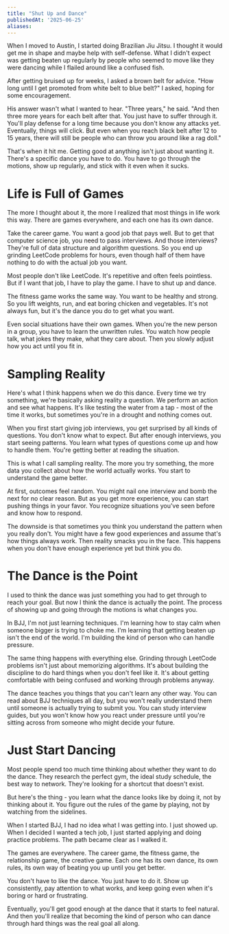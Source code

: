 ```yaml
---
title: "Shut Up and Dance"
publishedAt: '2025-06-25'
aliases:
---
```

When I moved to Austin, I started doing Brazilian Jiu Jitsu. I thought it would get me in shape and maybe help with self-defense. What I didn't expect was getting beaten up regularly by people who seemed to move like they were dancing while I flailed around like a confused fish.

After getting bruised up for weeks, I asked a brown belt for advice. "How long until I get promoted from white belt to blue belt?" I asked, hoping for some encouragement.

His answer wasn't what I wanted to hear. "Three years," he said. "And then three more years for each belt after that. You just have to suffer through it. You'll play defense for a long time because you don't know any attacks yet. Eventually, things will click. But even when you reach black belt after 12 to 15 years, there will still be people who can throw you around like a rag doll."

That's when it hit me. Getting good at anything isn't just about wanting it. There's a specific dance you have to do. You have to go through the motions, show up regularly, and stick with it even when it sucks.

# Life is Full of Games

The more I thought about it, the more I realized that most things in life work this way. There are games everywhere, and each one has its own dance.

Take the career game. You want a good job that pays well. But to get that computer science job, you need to pass interviews. And those interviews? They're full of data structure and algorithm questions. So you end up grinding LeetCode problems for hours, even though half of them have nothing to do with the actual job you want.

Most people don't like LeetCode. It's repetitive and often feels pointless. But if I want that job, I have to play the game. I have to shut up and dance.

The fitness game works the same way. You want to be healthy and strong. So you lift weights, run, and eat boring chicken and vegetables. It's not always fun, but it's the dance you do to get what you want.

Even social situations have their own games. When you're the new person in a group, you have to learn the unwritten rules. You watch how people talk, what jokes they make, what they care about. Then you slowly adjust how you act until you fit in.

# Sampling Reality

Here's what I think happens when we do this dance. Every time we try something, we're basically asking reality a question. We perform an action and see what happens. It's like testing the water from a tap - most of the time it works, but sometimes you're in a drought and nothing comes out.

When you first start giving job interviews, you get surprised by all kinds of questions. You don't know what to expect. But after enough interviews, you start seeing patterns. You learn what types of questions come up and how to handle them. You're getting better at reading the situation.

This is what I call sampling reality. The more you try something, the more data you collect about how the world actually works. You start to understand the game better.

At first, outcomes feel random. You might nail one interview and bomb the next for no clear reason. But as you get more experience, you can start pushing things in your favor. You recognize situations you've seen before and know how to respond.

The downside is that sometimes you think you understand the pattern when you really don't. You might have a few good experiences and assume that's how things always work. Then reality smacks you in the face. This happens when you don't have enough experience yet but think you do.

# The Dance is the Point

I used to think the dance was just something you had to get through to reach your goal. But now I think the dance is actually the point. The process of showing up and going through the motions is what changes you.

In BJJ, I'm not just learning techniques. I'm learning how to stay calm when someone bigger is trying to choke me. I'm learning that getting beaten up isn't the end of the world. I'm building the kind of person who can handle pressure.

The same thing happens with everything else. Grinding through LeetCode problems isn't just about memorizing algorithms. It's about building the discipline to do hard things when you don't feel like it. It's about getting comfortable with being confused and working through problems anyway.

The dance teaches you things that you can't learn any other way. You can read about BJJ techniques all day, but you won't really understand them until someone is actually trying to submit you. You can study interview guides, but you won't know how you react under pressure until you're sitting across from someone who might decide your future.

# Just Start Dancing

Most people spend too much time thinking about whether they want to do the dance. They research the perfect gym, the ideal study schedule, the best way to network. They're looking for a shortcut that doesn't exist.

But here's the thing - you learn what the dance looks like by doing it, not by thinking about it. You figure out the rules of the game by playing, not by watching from the sidelines.

When I started BJJ, I had no idea what I was getting into. I just showed up. When I decided I wanted a tech job, I just started applying and doing practice problems. The path became clear as I walked it.

The games are everywhere. The career game, the fitness game, the relationship game, the creative game. Each one has its own dance, its own rules, its own way of beating you up until you get better.

You don't have to like the dance. You just have to do it. Show up consistently, pay attention to what works, and keep going even when it's boring or hard or frustrating.

Eventually, you'll get good enough at the dance that it starts to feel natural. And then you'll realize that becoming the kind of person who can dance through hard things was the real goal all along.